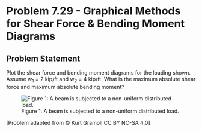 # Problem 7.29 - Graphical Methods for Shear Force & Bending Moment Diagrams {.unnumbered}

## Problem Statement

Plot the shear force and bending moment diagrams for the loading shown. Assume w<sub>1</sub> = 2 kip/ft and w<sub>2</sub> = 4 kip/ft. What is the maximum absolute shear force and maximum absolute bending moment?


![Figure 1: A beam is subjected to a non-uniform distributed load. ](images/334.png){fig-alt="A beam is subjected to a non-unform distributed load, w1 at A and w2 at B with supports at B and C. The distance between A and B is 4 ft, the distance between B and C is 5 ft and the distance between C and D is 4 ft."}

\[Problem adapted from © Kurt Gramoll CC BY NC-SA 4.0\]